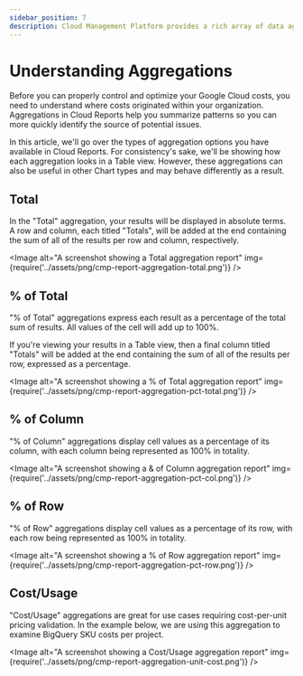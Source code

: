 ```yaml
---
sidebar_position: 7
description: Cloud Management Platform provides a rich array of data aggregation functions, useful for various cost or spend analysis tasks.
---
```


# Understanding Aggregations

Before you can properly control and optimize your Google Cloud costs, you need to understand where costs originated within your organization. Aggregations in Cloud Reports help you summarize patterns so you can more quickly identify the source of potential issues.

In this article, we'll go over the types of aggregation options you have available in Cloud Reports. For consistency's sake, we'll be showing how each aggregation looks in a Table view. However, these aggregations can also be useful in other Chart types and may behave differently as a result.

## Total

In the "Total" aggregation, your results will be displayed in absolute terms. A row and column, each titled "Totals", will be added at the end containing the sum of all of the results per row and column, respectively.


<Image
  alt="A screenshot showing a Total aggregation report"
  img={require('../assets/png/cmp-report-aggregation-total.png')}
/>

## % of Total

"% of Total" aggregations express each result as a percentage of the total sum of results. All values of the cell will add up to 100%.

If you're viewing your results in a Table view, then a final column titled "Totals" will be added at the end containing the sum of all of the results per row, expressed as a percentage.

<Image
  alt="A screenshot showing a % of Total aggregation report"
  img={require('../assets/png/cmp-report-aggregation-pct-total.png')}
/>

## % of Column

"% of Column" aggregations display cell values as a percentage of its column, with each column being represented as 100% in totality.

<Image
  alt="A screenshot showing a & of Column aggregation report"
  img={require('../assets/png/cmp-report-aggregation-pct-col.png')}
/>

## % of Row

"% of Row" aggregations display cell values as a percentage of its row, with each row being represented as 100% in totality.

<Image
  alt="A screenshot showing a % of Row aggregation report"
  img={require('../assets/png/cmp-report-aggregation-pct-row.png')}
/>

## Cost/Usage

"Cost/Usage" aggregations are great for use cases requiring cost-per-unit pricing validation. In the example below, we are using this aggregation to examine BigQuery SKU costs per project.

<Image
  alt="A screenshot showing a Cost/Usage aggregation report"
  img={require('../assets/png/cmp-report-aggregation-unit-cost.png')}
/>
